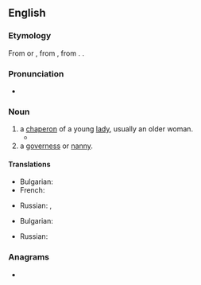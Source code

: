 ==English==

===Etymology===
From {{etyl|osp|en}} {{m|osp|duenna}} or {{m|osp|dueña}}, from {{etyl|VL.|en}} {{m|la|donna}}, from {{etyl|la|en}} {{m|la|domina||Lady}}. {{doublet|en|dame}}.

===Pronunciation===
* {{IPA|en|/duˈɛ.nə/}}

===Noun===
{{en-noun}}

# a [[chaperon]] of a young [[lady]], usually an older woman.
#* {{quote-book|en|year=1949|author=Joseph Campbell|title=The Hero with a Thousand Faces|passage= Then he placed her in a house and shut her up in a chamber, appointing ten old women as '''duennas''' to guard her, and forbade her to go forth to the Seven Palaces.}}
# a [[governess]] or [[nanny]].

====Translations====
{{trans-top|a chaperon of a young lady}}
* Bulgarian: {{t|bg|компаньо́нка|f}}
* French: {{t+|fr|accompagnatrice|f}}
{{trans-mid}}
* Russian: {{t+|ru|компаньо́нка|f}}, {{t+|ru|дуэ́нья|f}}
{{trans-bottom}}

{{trans-top|a governess or nanny}}
* Bulgarian: {{t|bg|гуверна́нтка|f}}
{{trans-mid}}
* Russian: {{t+|ru|гуверна́нтка|f}}
{{trans-bottom}}

===Anagrams===
* {{anagrams|en|a=adennu|undean}}